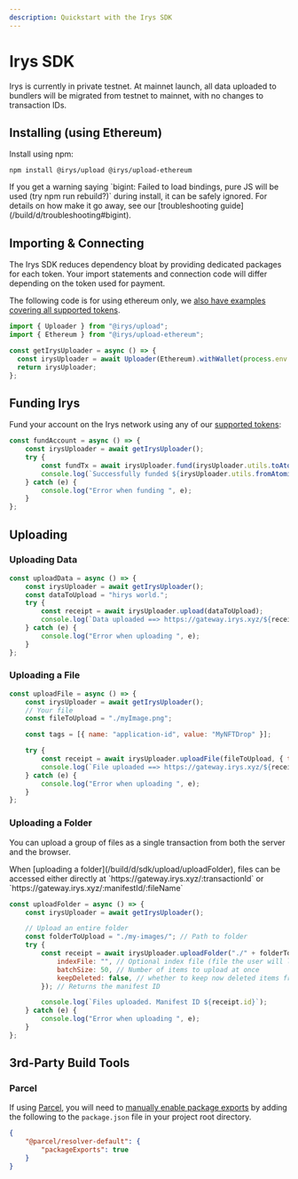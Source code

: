 ```yaml
---
description: Quickstart with the Irys SDK
---
```



# Irys SDK

<Callout type="info" emoji="ℹ️">
Irys is currently in private testnet. At mainnet launch, all data uploaded to bundlers will be migrated from testnet to mainnet, with no changes to transaction IDs.
</Callout>


## Installing (using Ethereum)

Install using npm:

```console
npm install @irys/upload @irys/upload-ethereum
```

<Callout type="info" emoji="ℹ️">
	If you get a warning saying `bigint: Failed to load bindings, pure JS will be used (try npm run rebuild?)` during
	install, it can be safely ignored. For details on how make it go away, see our [troubleshooting
	guide](/build/d/troubleshooting#bigint).
</Callout>

## Importing & Connecting

The Irys SDK reduces dependency bloat by providing dedicated packages for each token. Your import statements and connection code will differ depending on the token used for payment.

The following code is for using ethereum only, we [also have examples covering all supported tokens](/build/d/sdk/setup). 

```ts
import { Uploader } from "@irys/upload";
import { Ethereum } from "@irys/upload-ethereum";

const getIrysUploader = async () => {
  const irysUploader = await Uploader(Ethereum).withWallet(process.env.PRIVATE_KEY);
  return irysUploader;
};
```

## Funding Irys

Fund your account on the Irys network using any of our [supported tokens](/build/d/features/supported-tokens):

```js
const fundAccount = async () => {
	const irysUploader = await getIrysUploader();
	try {
		const fundTx = await irysUploader.fund(irysUploader.utils.toAtomic(0.05));
		console.log(`Successfully funded ${irysUploader.utils.fromAtomic(fundTx.quantity)} ${irysUploader.token}`);
	} catch (e) {
		console.log("Error when funding ", e);
	}
};
```

## Uploading

### Uploading Data

```js
const uploadData = async () => {
	const irysUploader = await getIrysUploader();
	const dataToUpload = "hirys world.";
	try {
		const receipt = await irysUploader.upload(dataToUpload);
		console.log(`Data uploaded ==> https://gateway.irys.xyz/${receipt.id}`);
	} catch (e) {
		console.log("Error when uploading ", e);
	}
};
```

### Uploading a File

```js
const uploadFile = async () => {
	const irysUploader = await getIrysUploader();
	// Your file
	const fileToUpload = "./myImage.png";

	const tags = [{ name: "application-id", value: "MyNFTDrop" }];

	try {
		const receipt = await irysUploader.uploadFile(fileToUpload, { tags: tags });
		console.log(`File uploaded ==> https://gateway.irys.xyz/${receipt.id}`);
	} catch (e) {
		console.log("Error when uploading ", e);
	}
};
```

### Uploading a Folder

You can upload a group of files as a single transaction from both the server and the browser.

<Callout type="info" emoji="ℹ️">
	When [uploading a folder](/build/d/sdk/upload/uploadFolder), files can be accessed either directly at
	`https://gateway.irys.xyz/:transactionId` or `https://gateway.irys.xyz/:manifestId/:fileName`
</Callout>


```js
const uploadFolder = async () => {
	const irysUploader = await getIrysUploader();

	// Upload an entire folder
	const folderToUpload = "./my-images/"; // Path to folder
	try {
		const receipt = await irysUploader.uploadFolder("./" + folderToUpload, {
			indexFile: "", // Optional index file (file the user will load when accessing the manifest)
			batchSize: 50, // Number of items to upload at once
			keepDeleted: false, // whether to keep now deleted items from previous uploads
		}); // Returns the manifest ID

		console.log(`Files uploaded. Manifest ID ${receipt.id}`);
	} catch (e) {
		console.log("Error when uploading ", e);
	}
};
```

## 3rd-Party Build Tools

### Parcel

If using [Parcel](https://parceljs.org/), you will need to [manually enable package exports](https://parceljs.org/features/dependency-resolution/#package-exports) by adding the following to the `package.json` file in your project root directory.

```json
{
	"@parcel/resolver-default": {
		"packageExports": true
	}
}
```
